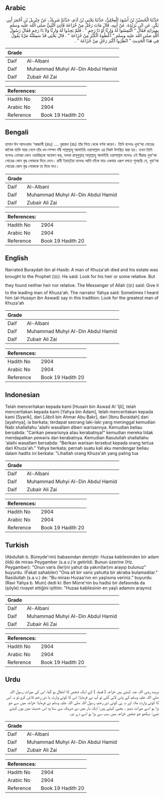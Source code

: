 ## Arabic


<div dir="rtl" lang="ar" style={{fontSize:'larger',backgroundColor:'#f8f9fa',padding:20}}>
حَدَّثَنَا الْحُسَيْنُ بْنُ أَسْوَدَ الْعِجْلِيُّ، حَدَّثَنَا يَحْيَى بْنُ آدَمَ، حَدَّثَنَا شَرِيكٌ، عَنْ جِبْرِيلَ بْنِ أَحْمَرَ أَبِي بَكْرٍ، عَنِ ابْنِ بُرَيْدَةَ، عَنْ أَبِيهِ، قَالَ مَاتَ رَجُلٌ مِنْ خُزَاعَةَ فَأُتِيَ النَّبِيُّ صلى الله عليه وسلم بِمِيرَاثِهِ فَقَالَ ‏"‏ الْتَمِسُوا لَهُ وَارِثًا أَوْ ذَا رَحِمٍ ‏"‏ ‏.‏ فَلَمْ يَجِدُوا لَهُ وَارِثًا وَلاَ ذَا رَحِمٍ فَقَالَ رَسُولُ اللَّهِ صلى الله عليه وسلم ‏"‏ أَعْطُوهُ الْكُبْرَ مِنْ خُزَاعَةَ ‏"‏ ‏.‏ قَالَ يَحْيَى قَدْ سَمِعْتُهُ مَرَّةً يَقُولُ فِي هَذَا الْحَدِيثِ ‏"‏ انْظُرُوا أَكْبَرَ رَجُلٍ مِنْ خُزَاعَةَ ‏"‏ ‏.‏
</div>
<div style={{backgroundColor:'#f8f9fa',padding:20, marginBottom: 10}}><table> <thead> <tr> <th>Grade</th> <th></th> </tr> </thead> <tbody> <tr><td>Daif</td><td>Al-Albani</td></tr><tr><td>Daif</td><td>Muhammad Muhyi Al-Din Abdul Hamid</td></tr><tr><td>Daif</td><td>Zubair Ali Zai</td></tr></tbody></table><table> <thead> <tr> <th>References:</th> <th></th> </tr> </thead> <tbody><tr><td>Hadith No</td><td>2904</td></tr><tr><td>Arabic No</td><td>2904</td></tr><tr><td>Reference</td><td>Book 19 Hadith 20</td></tr></tbody></table></div>

## Bengali


<div dir="ltr" lang="bn" style={{fontSize:'larger',backgroundColor:'#f8f9fa',padding:20}}>
হাসান ঈন আসওয়াদ ‘আজালী (রহঃ) .... বুরায়দা (রাঃ) তাঁর পিতা থেকে বর্ণনা করেন। তিনি বলেনঃ খুযা‘আ গোত্রের জনৈক ব্যক্তি মারা গেলে তাঁর ধন-সম্পদ নবী সাল্লাল্লাহু আলাইহি ওয়াসাল্লাম এর নিকট উপস্থিত করা হয়। তখন তিনি বলেনঃ তোমরা কোন ওয়ারিছকে অন্বেষণ কর, অথবা রাসূলুল্লাহ্ সাল্লাল্লাহু আলাইহি ওয়াসাল্লাম বলেনঃ এই মীরাছ খুযা‘আ গোত্রের কোন বৃদ্ধ লোককে দিয়ে দেবে। রাবী ইয়াহ্ইয়া বলেনঃ আমি তাঁকে মাত্র একবার এরূপ বলতে শুনছছি যে, খুযা‘আ গোত্রের কোন বৃদ্ধ লোককে তা দিয়ে দাও।
</div>
<div style={{backgroundColor:'#f8f9fa',padding:20, marginBottom: 10}}><table> <thead> <tr> <th>Grade</th> <th></th> </tr> </thead> <tbody> <tr><td>Daif</td><td>Al-Albani</td></tr><tr><td>Daif</td><td>Muhammad Muhyi Al-Din Abdul Hamid</td></tr><tr><td>Daif</td><td>Zubair Ali Zai</td></tr></tbody></table><table> <thead> <tr> <th>References:</th> <th></th> </tr> </thead> <tbody><tr><td>Hadith No</td><td>2904</td></tr><tr><td>Arabic No</td><td>2904</td></tr><tr><td>Reference</td><td>Book 19 Hadith 20</td></tr></tbody></table></div>

## English


<div dir="ltr" lang="en" style={{fontSize:'larger',backgroundColor:'#f8f9fa',padding:20}}>
Narrated Buraydah ibn al-Hasib: A man of Khuza'ah died and his estate was brought to the Prophet (ﷺ). He said: Look for his heir or some relative. But they found neither heir nor relative. The Messenger of Allah (ﷺ) said: Give it to the leading man of Khuza'ah. The narrator Yahya said: Sometimes I heard him (al-Husayn ibn Aswad) say in this tradition: Look for the greatest man of Khuza'ah
</div>
<div style={{backgroundColor:'#f8f9fa',padding:20, marginBottom: 10}}><table> <thead> <tr> <th>Grade</th> <th></th> </tr> </thead> <tbody> <tr><td>Daif</td><td>Al-Albani</td></tr><tr><td>Daif</td><td>Muhammad Muhyi Al-Din Abdul Hamid</td></tr><tr><td>Daif</td><td>Zubair Ali Zai</td></tr></tbody></table><table> <thead> <tr> <th>References:</th> <th></th> </tr> </thead> <tbody><tr><td>Hadith No</td><td>2904</td></tr><tr><td>Arabic No</td><td>2904</td></tr><tr><td>Reference</td><td>Book 19 Hadith 20</td></tr></tbody></table></div>

## Indonesian


<div dir="ltr" lang="id" style={{fontSize:'larger',backgroundColor:'#f8f9fa',padding:20}}>
Telah menceritakan kepada kami [Husain bin Aswad Al 'Ijli], telah menceritakan kepada kami [Yahya bin Adam], telah menceritakan kepada kami [Syarik], dari [Jibril bin Ahmar Abu Bakr], dari [Ibnu Buraidah] dari [ayahnya], ia berkata; terdapat seorang laki-laki yang meninggal kemudian Nabi shallallahu 'alaihi wasallam diberi warisannya. Kemudian beliau bersabda: "Carikan pewarisnya atau kerabatnya!" kemudian mereka tidak mendapatkan pewaris dan kerabatnya. Kemudian Rasulullah shallallahu 'alaihi wasallam bersabda: "Berikan warisan tersebut kepada orang tertua dari Khuza'ah." Yahya berkata; pernah suatu kali aku mendengar beliau dalam hadits ini berkata: "Lihatlah orang Khuza'ah yang paling tua
</div>
<div style={{backgroundColor:'#f8f9fa',padding:20, marginBottom: 10}}><table> <thead> <tr> <th>Grade</th> <th></th> </tr> </thead> <tbody> <tr><td>Daif</td><td>Al-Albani</td></tr><tr><td>Daif</td><td>Muhammad Muhyi Al-Din Abdul Hamid</td></tr><tr><td>Daif</td><td>Zubair Ali Zai</td></tr></tbody></table><table> <thead> <tr> <th>References:</th> <th></th> </tr> </thead> <tbody><tr><td>Hadith No</td><td>2904</td></tr><tr><td>Arabic No</td><td>2904</td></tr><tr><td>Reference</td><td>Book 19 Hadith 20</td></tr></tbody></table></div>

## Turkish


<div dir="ltr" lang="tr" style={{fontSize:'larger',backgroundColor:'#f8f9fa',padding:20}}>
(Abdullah b. Büreyde'nin) babasından demiştir: Huzaa kabilesinden bir adam öldü de mirası Peygamber (s.a.v.)'e getirildi. Bunun üzerine (Hz. Peygamber): "Onun varis (leri)ni yahut da yakın(lar)ını arayıp bulunuz" buyurdu. (Fakat sahabiler) "Ona ait bir varis yahutta bir akraba bulamadılar." Rasûlullah (s.a.v.) de: "Bu mirası Huzaa'nın en yaşlısına veriniz." buyurdu. (Ravi Yah­ya b. Muin) dedi ki: Ben Mürre'nin bu hadisi bir defasında da (şöyle) rivayet ettiğini işittim: "Huzaa kabilesinin en yaşlı adamını arayınız
</div>
<div style={{backgroundColor:'#f8f9fa',padding:20, marginBottom: 10}}><table> <thead> <tr> <th>Grade</th> <th></th> </tr> </thead> <tbody> <tr><td>Daif</td><td>Al-Albani</td></tr><tr><td>Daif</td><td>Muhammad Muhyi Al-Din Abdul Hamid</td></tr><tr><td>Daif</td><td>Zubair Ali Zai</td></tr></tbody></table><table> <thead> <tr> <th>References:</th> <th></th> </tr> </thead> <tbody><tr><td>Hadith No</td><td>2904</td></tr><tr><td>Arabic No</td><td>2904</td></tr><tr><td>Reference</td><td>Book 19 Hadith 20</td></tr></tbody></table></div>

## Urdu


<div dir="rtl" lang="ur" style={{fontSize:'larger',backgroundColor:'#f8f9fa',padding:20}}>
بریدہ رضی اللہ عنہ کہتے ہیں خزاعہ ( قبیلہ ) کے ایک شخص کا انتقال ہو گیا، اس کی میراث رسول اللہ صلی اللہ علیہ وسلم کے پاس لائی گئی تو آپ نے فرمایا: اس کا کوئی وارث یا ذی رحم تلاش کرو تو نہ اس کا کوئی وارث ملا، اور نہ ہی کوئی ذی رحم، رسول اللہ صلی اللہ علیہ وسلم نے فرمایا: خزاعہ میں سے جو بڑا ہو اسے میراث دیدو ۔ یحییٰ کہتے ہیں: ایک بار میں نے شریک سے سنا وہ اس حدیث میں یوں کہتے تھے: دیکھو جو شخص خزاعہ میں سب سے بڑا ہو اسے دے دو۔
</div>
<div style={{backgroundColor:'#f8f9fa',padding:20, marginBottom: 10}}><table> <thead> <tr> <th>Grade</th> <th></th> </tr> </thead> <tbody> <tr><td>Daif</td><td>Al-Albani</td></tr><tr><td>Daif</td><td>Muhammad Muhyi Al-Din Abdul Hamid</td></tr><tr><td>Daif</td><td>Zubair Ali Zai</td></tr></tbody></table><table> <thead> <tr> <th>References:</th> <th></th> </tr> </thead> <tbody><tr><td>Hadith No</td><td>2904</td></tr><tr><td>Arabic No</td><td>2904</td></tr><tr><td>Reference</td><td>Book 19 Hadith 20</td></tr></tbody></table></div>